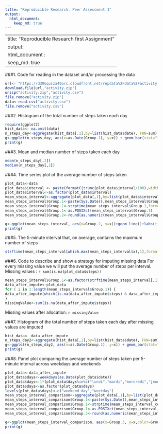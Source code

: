 ```yaml
---
title: "Reproducible Research: Peer Assessment 1"
output: 
  html_document:
    keep_md: true
---
```

---
title: "Reproducible Research first Assignment"
output: 
    html_document : 
        keep_md: true 
---

###1. Code for reading in the dataset and/or processing the data
```r
url<- "https://d396qusza40orc.cloudfront.net/repdata%2Fdata%2Factivity.zip"
download.file(url,"activity.zip")
unzip("activity.zip","activity.csv")
file.remove("activity.zip")
data<-read.csv("activity.csv")
file.remove("activity.csv")
```

###2. Histogram of the total number of steps taken each day
```r
require(ggplot2)
hist_data<- na.omit(data)
n_steps_day<-aggregate(hist_data[,1],by=list(hist_data$date), FUN=sum)
g<-ggplot(n_steps_day, aes(x=as.Date(Group.1), y=x)) + geom_bar(stat="identity")+labs(title="Total number of steps each day",y="Steps",x="Date")+theme(plot.title = element_text(hjust = 0.5))
print(g)
```

###3. Mean and median number of steps taken each day

```r
mean(n_steps_day[,2])
median(n_steps_day[,2])
```

###4. Time series plot of the average number of steps taken
```r
plot_data<-data
plot_data$interval <- paste(formatC(trunc(plot_data$interval/100),width=2,format="d",flag="0"),":",formatC(round((plot_data$interval/100-trunc(plot_data$interval/100))*100),width=2,format="d",flag="0"),sep="")
plot_data$interval<-as.factor(plot_data$interval)
mean_steps_interval<-aggregate(plot_data[,1],by=list(plot_data$interval), FUN=mean,na.rm=TRUE)
mean_steps_interval$Group.1<-paste(Sys.Date(),mean_steps_interval$Group.1,sep=" ")
mean_steps_interval$Group.1<-strptime(mean_steps_interval$Group.1,format="%Y-%m-%d %H:%M")
mean_steps_interval$Group.1<-as.POSIXct(mean_steps_interval$Group.1)
mean_steps_interval$Group.2<-round(as.numeric(mean_steps_interval$Group.1-trunc(mean_steps_interval$Group.1,"days"))/3600,digits=2)

g<-ggplot(mean_steps_interval, aes(x=Group.2, y=x))+geom_line()+labs(title="Average number of steps per interval",y="Steps",x="Time of the day")+theme(plot.title = element_text(hjust = 0.5))+xlim(0,24)
print(g)
```

###5. The 5-minute interval that, on average, contains the maximum number of steps
```r
strftime(mean_steps_interval[which.max(mean_steps_interval$x),1],format="%H:%M")
```

###6. Code to describe and show a strategy for imputing missing data
For every missing value we will put the average number of steps per interval.
Missing values : `r sum(is.na(plot_data$steps))`

```r
mean_steps_interval$Group.1<-as.factor(strftime(mean_steps_interval[,1],format="%H:%M"))
data_after_impute<-plot_data
for ( i in 1:length(mean_steps_interval$Group.1)) { 
data_after_impute[which(is.na(data_after_impute$steps) & data_after_impute$interval == mean_steps_interval[i,1]),1]<-mean_steps_interval[i,2]
}
missingValue<-sum(is.na(data_after_impute$steps))
```
Missing values after allocation: `r missingValue`

###7. Histogram of the total number of steps taken each day after missing values are imputed
```r
hist_data<- data_after_impute
n_steps_day2<-aggregate(hist_data[,1],by=list(hist_data$date), FUN=sum)
g<-ggplot(n_steps_day2, aes(x=as.Date(Group.1), y=x)) + geom_bar(stat="identity")+labs(title="Total number of steps each day",y="Steps",x="Date")+theme(plot.title = element_text(hjust = 0.5))
print(g)
```

###8. Panel plot comparing the average number of steps taken per 5-minute interval across weekdays and weekends
```r
plot_data<-data_after_impute
plot_data$days<-weekdays(as.Date(plot_data$date))
plot_data$days<-1*(plot_data$days%in%c("lundi","mardi","mercredi","jeudi","vendredi"))
plot_data$days<-as.factor(plot_data$days)
levels(plot_data$days)<-c("weekend day","weekday")
mean_steps_interval_comparison<-aggregate(plot_data[,1],by=list(plot_data$interval,plot_data$days), FUN=mean,na.rm=TRUE)
mean_steps_interval_comparison$Group.1<-paste(Sys.Date(),mean_steps_interval_comparison$Group.1,sep=" ")
mean_steps_interval_comparison$Group.1<-strptime(mean_steps_interval_comparison$Group.1,format="%Y-%m-%d %H:%M")
mean_steps_interval_comparison$Group.1<-as.POSIXct(mean_steps_interval_comparison$Group.1)
mean_steps_interval_comparison$Group.3<-round(as.numeric(mean_steps_interval_comparison$Group.1-trunc(mean_steps_interval_comparison$Group.1,"days"))/3600,digits=2)

g<-ggplot(mean_steps_interval_comparison, aes(x=Group.3, y=x,color=Group.2))+geom_line()+labs(title="Average number of steps per interval",y="Steps",x="Time of the day")+theme(plot.title = element_text(hjust = 0.5))+xlim(0,24)
print(g)
```
